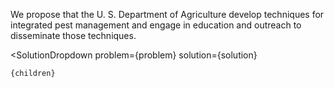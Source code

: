 

We propose that the U. S. Department of Agriculture develop techniques for integrated pest management and engage in education and outreach to disseminate those techniques.

  <SolutionDropdown 
    problem={problem} 
    solution={solution}
  >
    {children}
  </SolutionDropdown>